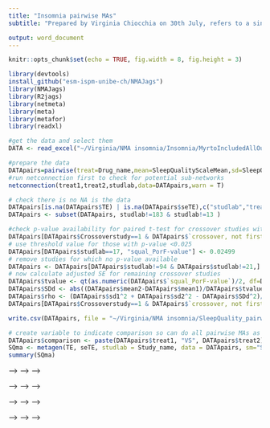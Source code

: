 ```yaml
---
title: "Insomnia pairwise MAs"
subtitle: "Prepared by Virginia Chiocchia on 30th July, refers to a single outcome analysis (Sleep Quality) in a frequentist setting"

output: word_document
---
```


```r
knitr::opts_chunk$set(echo = TRUE, fig.width = 8, fig.height = 3)
```

```r
library(devtools)
install_github("esm-ispm-unibe-ch/NMAJags")
library(NMAJags)
library(R2jags)
library(netmeta)
library(meta)
library(metafor)
library(readxl)
```

```r
#get the data and select them
DATA <- read_excel("~/Virginia/NMA insomnia/Insomnia/MyrtoIncludedAllOutcomesClean27.6dVirgiRenamedInterventions.xlsx", na = "NA")


```

```r
#prepare the data
DATApairs=pairwise(treat=Drug_name,mean=SleepQualityScaleMean,sd=SleepQualityScaleSD,n=SleepQualityScaleParticipants, data=DATA, studlab = Final_ID_all, sm= "SMD")
#run netconnection first to check for potential sub-networks
netconnection(treat1,treat2,studlab,data=DATApairs,warn = T)

# check there is no NA is the data
DATApairs[is.na(DATApairs$TE) | is.na(DATApairs$seTE),c("studlab","treat1","treat2","TE","seTE")]
DATApairs <- subset(DATApairs, studlab!=183 & studlab!=13 )

#check p-value availability for paired t-test for crossover studies with both phases used
DATApairs[DATApairs$Crossoverstudy==1 & DATApairs$`crossover, not first phase used`==1,c("studlab","squal_PorF-value","squal_p=0, f=1")]
# use threshold value for those with p-value <0.025
DATApairs[DATApairs$studlab==17, "squal_PorF-value"] <- 0.02499
# remove studies for which no p-value available
DATApairs <- DATApairs[DATApairs$studlab!=94 & DATApairs$studlab!=21,]
# now calculate adjusted SE for remaining crossover studies
DATApairs$tvalue <- qt(as.numeric(DATApairs$`squal_PorF-value`)/2, df=DATApairs$n1-1, lower.tail = F)
DATApairs$SDd <- abs((DATApairs$mean2-DATApairs$mean1)/DATApairs$tvalue*sqrt(DATApairs$n1))
DATApairs$rho <- (DATApairs$sd1^2 + DATApairs$sd2^2 - DATApairs$SDd^2)/(2*DATApairs$sd1*DATApairs$sd2)
DATApairs[DATApairs$Crossoverstudy==1 & DATApairs$`crossover, not first phase used`==1,"seTE"] <- sqrt((1/DATApairs$n1+(DATApairs$TE^2)/(2*DATApairs$n1))*(2-2*DATApairs$rho))[DATApairs$Crossoverstudy==1 & DATApairs$`crossover, not first phase used`==1] 

write.csv(DATApairs, file = "~/Virginia/NMA insomnia/SleepQuality_pairwise.csv")

```

```r
# create variable to indicate comparison so can do all pairwise MAs as subgroup analysis with a single command
DATApairs$comparison <- paste(DATApairs$treat1, "VS", DATApairs$treat2)
SQma <- metagen(TE, seTE, studlab = Study_name, data = DATApairs, sm="SMD",byvar = comparison, tau.common = T)
summary(SQma)
```



<!-- ```{r, echo=FALSE} -->
<!-- # acetaminophen vs placebo -->
<!-- SQma1 <- metacont(n1,mean1,sd1,n2,mean2,sd2, studlab=DATApairs$Study_name, data=DATApairs, subset = DATApairs$treat1=="acetaminophen", label.e = DATApairs$treat1[1], label.c = DATApairs$treat2[1]) -->

<!-- #forest plots -->
<!-- forest(SQma1, digits=1, digits.sd = 1, just = "center") -->
<!-- ``` -->

<!-- ```{r, echo=FALSE} -->
<!-- # srtifical vs tart cherry juice -->
<!-- SQma2 <- metacont(n1,mean1,sd1,n2,mean2,sd2, studlab=DATApairs$Study_name, data=DATApairs, subset = DATApairs$treat1=="artificial juice", label.e = "artificial juice", label.c = "tart cherry juice") -->

<!-- #forest plots -->
<!-- forest(SQma2, digits=1, digits.sd = 1) -->
<!-- ``` -->

<!-- ```{r, echo=FALSE} -->
<!-- # BBT I vs self-monitoring control -->
<!-- SQma3 <- metacont(n1,mean1,sd1,n2,mean2,sd2, studlab=DATApairs$Study_name, data=DATApairs, subset = DATApairs$treat1=="BBT I", label.e = "BBT I", label.c = "self-monitoring control") -->

<!-- #forest plots -->
<!-- forest(SQma3, digits=1, digits.sd = 1, just = "center") -->
<!-- ``` -->

<!-- ```{r, echo=FALSE} -->
<!-- # chlormethiazole vs triazolam -->
<!-- SQma4 <- metacont(n1,mean1,sd1,n2,mean2,sd2, studlab=DATApairs$Study_name, data=DATApairs, subset = DATApairs$treat1=="chlormethiazole", label.e ="chlormethiazole", label.c = "triazolam") -->

<!-- #forest plots -->
<!-- forest(SQma4, digits=1, digits.sd = 1, just = "center") -->
<!-- ``` -->

<!-- ```{r, echo=FALSE} -->
<!-- # diphenhydramine vs pbo -->
<!-- SQma5 <- metacont(n1,mean1,sd1,n2,mean2,sd2, studlab=DATApairs$Study_name, data=DATApairs, subset = DATApairs$treat1=="diphenhydramine" &  DATApairs$treat2=="pbo", label.e = "diphenhydramine", label.c = "pbo") -->

<!-- #forest plots -->
<!-- forest(SQma5, digits=1, digits.sd = 1, just = "center") -->
<!-- ``` -->

<!-- ```{r, echo=FALSE} -->
<!-- # diphenhydramine vs temazepam -->
<!-- SQma6 <- metacont(n1,mean1,sd1,n2,mean2,sd2, studlab=DATApairs$Study_name, data=DATApairs, subset = DATApairs$treat1=="diphenhydramine" &  DATApairs$treat2=="temazepam", label.e = "diphenhydramine", label.c = "temazepam") -->

<!-- #forest plots -->
<!-- forest(SQma6, digits=1, digits.sd = 1, just = "center") -->
<!-- ``` -->

<!-- ```{r, echo=FALSE, fig.width = 10, fig.height = 3} -->
<!-- # doxepin vs pbo -->
<!-- SQma7 <- metacont(n1,mean1,sd1,n2,mean2,sd2, studlab=DATApairs$Study_name, data=DATApairs, subset = DATApairs$treat1=="doxepin", label.e = "doxepin", label.c = "pbo") -->

<!-- #forest plots -->
<!-- forest(SQma7, digits=1, digits.sd = 1, just = "center") -->
<!-- ``` -->

<!-- ```{r, echo=FALSE} -->
<!-- # esmirtazapine vs pbo -->
<!-- SQma8 <- metacont(n1,mean1,sd1,n2,mean2,sd2, studlab=DATApairs$Study_name, data=DATApairs, subset = DATApairs$treat1=="esmirtazapine", label.e = "esmirtazapine", label.c = "pbo") -->

<!-- #forest plots -->
<!-- forest(SQma8, digits=1, digits.sd = 1, just = "center") -->
<!-- ``` -->

<!-- ```{r, echo=FALSE, fig.width = 10, fig.height = 3} -->
<!-- # eszopiclone vs pbo -->
<!-- SQma9 <- metacont(n1,mean1,sd1,n2,mean2,sd2, studlab=DATApairs$Study_name, data=DATApairs, subset = DATApairs$treat1=="eszopiclone", label.e = "eszopiclone", label.c = "pbo") -->

<!-- #forest plots -->
<!-- forest(SQma9, digits=1, digits.sd = 1, just = "center") -->
<!-- ``` -->


<!-- ```{r, echo=FALSE} -->
<!-- # food supplement vs pbo -->
<!-- SQma10 <- metacont(n1,mean1,sd1,n2,mean2,sd2, studlab=DATApairs$Study_name, data=DATApairs, subset = grep("food supplement", DATApairs$treat1), label.e = "food supplement", label.c = "pbo") -->

<!-- #forest plots -->
<!-- forest(SQma10, digits=1, digits.sd = 1, just = "center") -->
<!-- ``` -->

<!-- ```{r, echo=FALSE} -->
<!-- # LAT vs MAT -->
<!-- SQma11 <- metacont(n1,mean1,sd1,n2,mean2,sd2, studlab=DATApairs$Study_name, data=DATApairs, subset = DATApairs$treat1=="LAT" &  DATApairs$treat2=="MAT", label.e = "LAT", label.c = "MAT") -->

<!-- #forest plots -->
<!-- forest(SQma11, digits=1, digits.sd = 1, just = "center") -->
<!-- ``` -->

<!-- ```{r, echo=FALSE} -->
<!-- # LAT vs MAT+LAT -->
<!-- SQma12 <- metacont(n1,mean1,sd1,n2,mean2,sd2, studlab=DATApairs$Study_name, data=DATApairs, subset = DATApairs$treat1=="LAT" &  DATApairs$treat2=="MAT+LAT", label.e = "LAT", label.c = "MAT+LAT") -->

<!-- #forest plots -->
<!-- forest(SQma12, digits=1, digits.sd = 1, just = "center") -->
<!-- ``` -->

<!-- ```{r, echo=FALSE} -->
<!-- # MAT vs MAT+LAT -->
<!-- SQma13 <- metacont(n1,mean1,sd1,n2,mean2,sd2, studlab=DATApairs$Study_name, data=DATApairs, subset = DATApairs$treat1=="MAT" &  DATApairs$treat2=="MAT+LAT", label.e = "MAT", label.c = "MAT+LAT") -->

<!-- #forest plots -->
<!-- forest(SQma13, digits=1, digits.sd = 1, just = "center") -->
<!-- ``` -->

<!-- ```{r, echo=FALSE} -->
<!-- # loprazolam vs nitrazepam -->
<!-- SQma14 <- metacont(n1,mean1,sd1,n2,mean2,sd2, studlab=DATApairs$Study_name, data=DATApairs, subset = DATApairs$treat1=="loprazolam" &  DATApairs$treat2=="nitrazepam", label.e = "loprazolam", label.c = "nitrazepam") -->

<!-- #forest plots -->
<!-- forest(SQma14, digits=1, digits.sd = 1) -->
<!-- ``` -->

<!-- <!-- ```{r, echo=FALSE} --> -->
<!-- <!-- # lormetazepam+sleep hygiene vs sleep hygiene --> -->
<!-- <!-- SQma15 <- metacont(n1,mean1,sd1,n2,mean2,sd2, studlab=DATApairs$Study_name, data=DATApairs, subset = DATApairs$treat2=="sleep hygiene", label.e = "lormetazepam + sleep hygiene", label.c = "sleep hygiene") --> -->

<!-- <!-- #forest plots --> -->
<!-- <!-- forest(SQma15, digits=1, digits.sd = 1) --> -->
<!-- <!-- ``` --> -->

<!-- ```{r, echo=FALSE, fig.width = 10, fig.height = 3} -->
<!-- #  melatonin vs pbo -->
<!-- SQma15 <- metacont(n1,mean1,sd1,n2,mean2,sd2, studlab=DATApairs$Study_name, data=DATApairs, subset = DATApairs$treat1=="melatonin", label.e = "melatonin", label.c = "pbo") -->

<!-- #forest plots -->
<!-- forest(SQma15, digits=1, digits.sd = 1, just = "center") -->
<!-- ``` -->

<!-- ```{r, echo=FALSE, fig.width = 10, fig.height = 3} -->
<!-- #  Mindfulness Based Stress Reduction Program vs waitlist -->
<!-- SQma16 <- metacont(n1,mean1,sd1,n2,mean2,sd2, studlab=DATApairs$Study_name, data=DATApairs, subset = DATApairs$treat1=="Mindfulness Based Stress Reduction Program", label.e = "Mindfulness Based Stress Reduction Program", label.c = "waitlist") -->

<!-- #forest plots -->
<!-- forest(SQma16, digits=1, digits.sd = 1) -->
<!-- ``` -->

<!-- ```{r, echo=FALSE, fig.width =10, fig.height = 3} -->
<!-- #  nitrazepam vs triazolam -->
<!-- SQma17 <- metacont(n1,mean1,sd1,n2,mean2,sd2, studlab=DATApairs$Study_name, data=DATApairs, subset = DATApairs$treat1=="nitrazepam" & DATApairs$treat2=="triazolam", label.e = "nitrazepam", label.c = "triazolam") -->

<!-- #forest plots -->
<!-- forest(SQma17, digits=1, digits.sd = 1) -->
<!-- ``` -->
<!-- ```{r, echo=FALSE} -->
<!-- #  nitrazepam vs zopiclone -->
<!-- SQma18 <- metacont(n1,mean1,sd1,n2,mean2,sd2, studlab=DATApairs$Study_name, data=DATApairs, subset = DATApairs$treat1=="nitrazepam" & DATApairs$treat2=="zopiclone", label.e = "nitrazepam", label.c = "zopiclone") -->

<!-- #forest plots -->
<!-- forest(SQma18, digits=1, digits.sd = 1) -->
<!-- ``` -->

<!-- <!-- ```{r, echo=FALSE} --> -->
<!-- <!-- #  pbo vs temazepam --> -->
<!-- <!-- SQma19 <- metacont(n1,mean1,sd1,n2,mean2,sd2, studlab=DATApairs$Study_name, data=DATApairs, subset = DATApairs$treat1=="pbo" & DATApairs$treat2=="triazolam", label.e = "pbo", label.c = "triazolam") --> -->

<!-- <!-- #forest plots --> -->
<!-- <!-- forest(SQma19, digits=1, digits.sd = 1, just = "center") --> -->
<!-- <!-- ``` --> -->


<!-- ```{r, echo=FALSE} -->
<!-- #  pbo vs temazepam -->
<!-- SQma20 <- metacont(n1,mean1,sd1,n2,mean2,sd2, studlab=DATApairs$Study_name, data=DATApairs, subset = DATApairs$treat1=="pbo" & DATApairs$treat2=="temazepam", label.e = "pbo", label.c = "temazepam") -->

<!-- #forest plots -->
<!-- forest(SQma20, digits=1, digits.sd = 1, just = "center") -->
<!-- ``` -->

<!-- ```{r, echo=FALSE} -->
<!-- #  pbo vs zaleplon -->
<!-- SQma21 <- metacont(n1,mean1,sd1,n2,mean2,sd2, studlab=DATApairs$Study_name, data=DATApairs, subset = DATApairs$treat1=="pbo" & DATApairs$treat2=="zaleplon", label.e = "pbo", label.c = "zaleplon") -->

<!-- #forest plots -->
<!-- forest(SQma21, digits=1, digits.sd = 1, just = "center") -->
<!-- ``` -->

<!-- ```{r, echo=FALSE} -->
<!-- #  pbo vs propiomazine -->
<!-- SQma22 <- metacont(n1,mean1,sd1,n2,mean2,sd2, studlab=DATApairs$Study_name, data=DATApairs, subset = DATApairs$treat1=="pbo" & DATApairs$treat2=="propiomazine", label.e = "pbo", label.c = "propiomazine") -->

<!-- #forest plots -->
<!-- forest(SQma22, digits=1, digits.sd = 1, just = "center") -->
<!-- ``` -->

<!-- ```{r, echo=FALSE} -->
<!-- #  pbo vs zolpidem -->
<!-- SQma23 <- metacont(n1,mean1,sd1,n2,mean2,sd2, studlab=DATApairs$Study_name, data=DATApairs, subset = DATApairs$treat1=="pbo" & DATApairs$treat2=="zolpidem", label.e = "pbo", label.c = "zolpidem") -->

<!-- #forest plots -->
<!-- forest(SQma23, digits=1, digits.sd = 1, just = "center") -->
<!-- ``` -->
<!-- ```{r, echo=FALSE, fig.width = 10, fig.height = 3} -->
<!-- #  acupressure vs sham acupressure -->
<!-- SQma24 <- metacont(n1,mean1,sd1,n2,mean2,sd2, studlab=DATApairs$Study_name, data=DATApairs, subset = DATApairs$treat1=="acupressure", label.e = "acupressure", label.c = "sham acupressure") -->

<!-- #forest plots -->
<!-- forest(SQma24, digits=1, digits.sd = 1, just = "center") -->
<!-- ``` -->

<!-- ```{r, echo=FALSE} -->
<!-- #  auricular acupuncture vs control? -->
<!-- SQma25 <- metacont(n1,mean1,sd1,n2,mean2,sd2, studlab=DATApairs$Study_name, data=DATApairs, subset = DATApairs$treat1=="auricular acupuncture", label.e = "auricular acupuncture", label.c = "control") -->

<!-- #forest plots -->
<!-- forest(SQma25, digits=1, digits.sd = 1, just = "center") -->
<!-- ``` -->

<!-- ```{r, echo=FALSE} -->
<!-- #  mimic therapeutic touch vs no intervention -->
<!-- SQma26 <- metacont(n1,mean1,sd1,n2,mean2,sd2, studlab=DATApairs$Study_name, data=DATApairs, subset = grep("mimic therapeutic", DATApairs$treat2), label.e = "no intervention", label.c = "mimic therapeutic touch") -->

<!-- #forest plots -->
<!-- forest(SQma26, digits=1, digits.sd = 1, just = "left") -->
<!-- ``` -->

<!-- ```{r, echo=FALSE} -->
<!-- #  therapeutic touch vs no intervention -->
<!-- SQma27 <- metacont(n1,mean1,sd1,n2,mean2,sd2, studlab=DATApairs$Study_name, data=DATApairs, subset = DATApairs$treat1=="control/no intervention" & DATApairs$treat2=="therapeutic touch", label.e = "no intervention", label.c = "therapeutic touch") -->

<!-- #forest plots -->
<!-- forest(SQma27, digits=1, digits.sd = 1, just = "left") -->
<!-- ``` -->

<!-- ```{r, echo=FALSE} -->
<!-- #  mimic therapeutic touch vs therapeutic touch  -->
<!-- SQma28 <- metacont(n1,mean1,sd1,n2,mean2,sd2, studlab=DATApairs$Study_name, data=DATApairs, subset = DATApairs$treat1=="mimic therapeutic touch/placebo" & DATApairs$treat2=="therapeutic touch", label.e = "mimic touch", label.c = "therapeutic touch") -->

<!-- #forest plots -->
<!-- forest(SQma28, digits=1, digits.sd = 1, just = "center") -->
<!-- ``` -->